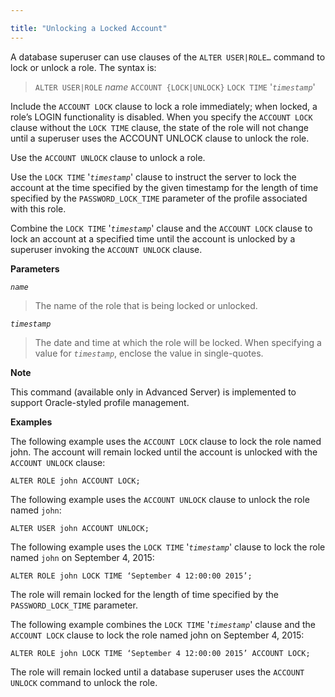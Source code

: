 ---

title: "Unlocking a Locked Account"
---

<div id="unlocking_a_locked_account" class="registered_link"></div>

A database superuser can use clauses of the `ALTER USER|ROLE…` command to lock or unlock a role. The syntax is:

> `ALTER USER|ROLE` *name*
> `ACCOUNT {LOCK|UNLOCK}`
> `LOCK TIME` '*`timestamp`*'

Include the `ACCOUNT LOCK` clause to lock a role immediately; when locked, a role’s LOGIN functionality is disabled. When you specify the `ACCOUNT LOCK` clause without the `LOCK TIME` clause, the state of the role will not change until a superuser uses the ACCOUNT UNLOCK clause to unlock the role.

Use the `ACCOUNT UNLOCK` clause to unlock a role.

Use the `LOCK TIME` '*`timestamp`*' clause to instruct the server to lock the account at the time specified by the given timestamp for the length of time specified by the `PASSWORD_LOCK_TIME` parameter of the profile associated with this role.

Combine the `LOCK TIME` '*`timestamp`*' clause and the `ACCOUNT LOCK` clause to lock an account at a specified time until the account is unlocked by a superuser invoking the `ACCOUNT UNLOCK` clause.

**Parameters**

*`name`*

> The name of the role that is being locked or unlocked.

*`timestamp`*

> The date and time at which the role will be locked. When specifying a value for *`timestamp`*, enclose the value in single-quotes.

**Note**

This command (available only in Advanced Server) is implemented to support Oracle-styled profile management.





**Examples**

The following example uses the `ACCOUNT LOCK` clause to lock the role named john. The account will remain locked until the account is unlocked with the `ACCOUNT UNLOCK` clause:

```
ALTER ROLE john ACCOUNT LOCK;
```

The following example uses the `ACCOUNT UNLOCK` clause to unlock the role named `john`:

```
ALTER USER john ACCOUNT UNLOCK;
```

The following example uses the `LOCK TIME` '*`timestamp`*' clause to lock the role named `john` on September 4, 2015:

```
ALTER ROLE john LOCK TIME ‘September 4 12:00:00 2015’;
```

The role will remain locked for the length of time specified by the `PASSWORD_LOCK_TIME` parameter.

The following example combines the `LOCK TIME` '*`timestamp`*' clause and the `ACCOUNT LOCK` clause to lock the role named john on September 4, 2015:

```
ALTER ROLE john LOCK TIME ‘September 4 12:00:00 2015’ ACCOUNT LOCK;
```

The role will remain locked until a database superuser uses the `ACCOUNT UNLOCK` command to unlock the role.
